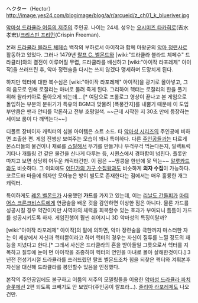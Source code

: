ヘクター（Hector）
http://image.yes24.com/blogimage/blog/a/r/arcueid/z_ch01_k_blueriver.jpg

[[악마성 드라큘라 어둠의 저주]]의 주인공. 나이는 24세. 성우는 [[요시미즈 타카히로]](吉水 孝宏)/[[크리스핀 프리먼]](Crispin Freeman).

본래 [[드라큘라 블라드 체페슈]] 백작의 부하로서 아이작과 함께 마왕군의 [[악마 정련사]]로 활동하고 있었다. 그러나 1479년 [[랄프 C. 벨몬드]]와 [wiki:"드라큘라 블라드 체페슈" 드라큘라]와의 결전이 이루어질 무렵, 드라큘라를 배신하고 [wiki:"아이작 라포레제" 아이작]을 쓰러뜨린 후, 악마 정련술을 다시는 쓰지 않겠다 맹세하며 도망치게 된다.

하지만 헥터에 대한 복수심은 [wiki:"아이작 라포레제" 아이작]을 광기로 몰아넣고, 그의 음모로 인해 로잘리는 마녀로 몰려 죽게 된다. 그리하여 헥터는 로잘리의 한을 풀기 위해 왈라키아로 돌아오게 되는데... [* 여담으로 프롤로그 영상이 끝나고 본 게임으로 돌입하는 부분의 분위기가 특유의 BGM과 맞물려 [폭풍간지]를 내뿜기 때문에 이 도입부만큼은 팬과 안티를 막론하고 전부 호평일색. ~~근데 시작한 지 30초 만에 등장하는 세이브 룸이 다 깨먹는다~~]

디폴트 장비이자 캐릭터의 심볼 아이템은 쇼트 소드. 타 [[악마성 시리즈]]의 주인공에 비하면 조촐한 편. 게임 진행상 보여주는 모습이 꽤나 특이하다. 다른 [[주인공]]들과는 다르게 몬스터들의 물건이나 재료를 [[스틸]]해서 무기를 만들거나 우걱우걱 먹는다든지, 일렉트릭 기타나 개틀링 건 같은 물건을 신나게 다루는 등, 시퀀스에서 경파함이 넘친다. 플롯만 따지고 보면 상당히 어두운 캐릭터건만. 이 점은 ~~땅콩을 한번에 못 먹는~~ [[아드리안 파렌하이츠 체페슈|알루카드]]와도 비슷하다. 그 이외에도 [[쥬스트 벨몬드|어딘가의 가구 수집왕]]과도 비슷하게 '''의자 수집'''이 가능하다. 코르도바 마을에 의자만 모아놓은 방이 별도로 존재한다는 점에서는 매우 훌륭한 개그 캐릭터.

특이하게도 [[레온 벨몬드]]가 사용했던 '''가드'''를 가지고 있는데, 이는 [[리날도 간돌피]]가 [[마티어스 크론크비스트]]에게 연금술을 배운 것을 감안하면 이상한 점은 아니다. 물론  가드를 성공시킬 경우 약간이지만 사역마의 체력을 회복할수 있는 효과가 부여되니 틈틈이 가드를 성공시키도록 하자. 게임진행이 훨씬 쉬어지니 3D 악마성의 특징이랄까?

[wiki:"아이작 라포레제" 아이작]의 말에 의하면, 악마 정련술을 극한까지 마스터한 자는 이 세상에서 자신과 헥터뿐이라고 하며 헥터의 경우는 자신이 질투를 느낄 정도의 재능을 지녔다고 한다.[* 그래서 사신은 드라큘라의 혼을 받아들일 그릇으로서 헥터를 지목하고 질투에 눈이 먼 아이작을 조종하여 헥터의 연인을 마녀로 몰아 살해한것이다.] 3년전 전성기시절 드라큘라를 쓰러뜨렸던 랄프 벨몬드조차 힘을 되찾은 헥터와 겨뤄본후 자신을 대신해 드라큘라를 봉인할수 있음을 인정했다.

본작의 주인공임에도 불구하고 어둠의 저주의 모델링들을 이용한 [[악마성 드라큘라 파치슬롯]]에선 2편 되도록 코빼기도 안 보였다(주인공이 랄프라...). [[줄리아 라포레제]]도 나오건만.

